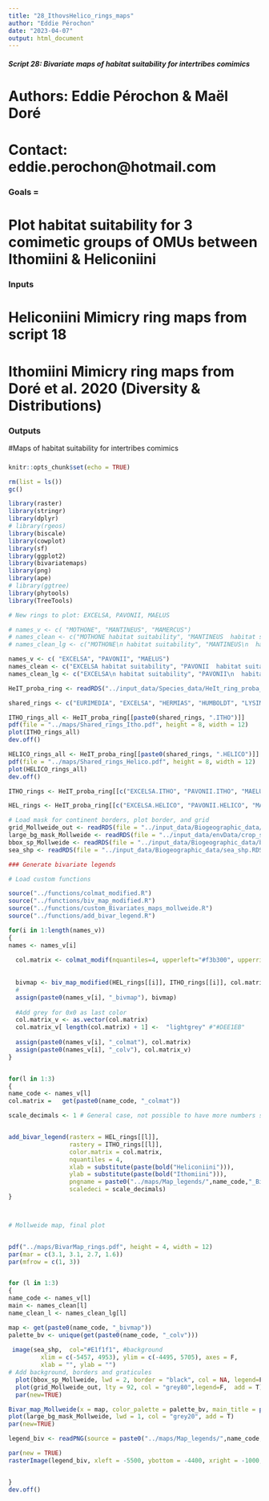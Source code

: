 ```yaml
---
title: "28_IthovsHelico_rings_maps"
author: "Eddie Pérochon"
date: "2023-04-07"
output: html_document
---
```


##### Script 28: Bivariate maps of habitat suitability for intertribes comimics#####

###################################################
#      Authors: Eddie Pérochon & Maël Doré        #
#      Contact: eddie.perochon@hotmail.com        #
###################################################


### Goals = 
# Plot habitat suitability for 3 comimetic groups of OMUs between Ithomiini & Heliconiini

### Inputs

# Heliconiini Mimicry ring maps from script 18
# Ithomiini Mimicry ring maps from Doré et al. 2020 (Diversity & Distributions)

###

### Outputs

#Maps of habitat suitability for intertribes comimics

###

```r
knitr::opts_chunk$set(echo = TRUE)
```

```r
rm(list = ls())
gc()

library(raster)
library(stringr)
library(dplyr)
# library(rgeos)
library(biscale)
library(cowplot)
library(sf)
library(ggplot2)
library(bivariatemaps)
library(png)
library(ape)
# library(ggtree)
library(phytools)
library(TreeTools)


```

```r

# New rings to plot: EXCELSA, PAVONII, MAELUS

# names_v <- c( "MOTHONE", "MANTINEUS", "MAMERCUS")
# names_clean <- c("MOTHONE habitat suitability", "MANTINEUS  habitat suitability", "MAMERCUS habitat suitability")
# names_clean_lg <- c("MOTHONE\n habitat suitability", "MANTINEUS\n  habitat suitability", "MAMERCUS\n habitat suitability")

names_v <- c( "EXCELSA", "PAVONII", "MAELUS")
names_clean <- c("EXCELSA habitat suitability", "PAVONII  habitat suitability", "MAELUS habitat suitability")
names_clean_lg <- c("EXCELSA\n habitat suitability", "PAVONII\n  habitat suitability", "MAELUS\n habitat suitability")

HeIT_proba_ring <- readRDS("../input_data/Species_data/HeIt_ring_proba_stack_ss.RDS")

shared_rings <- c("EURIMEDIA", "EXCELSA", "HERMIAS", "HUMBOLDT", "LYSIMNIA", "MAELUS", "MAMERCUS", "MOTHONE", "ORESTES", "PAVONII")

ITHO_rings_all <- HeIT_proba_ring[[paste0(shared_rings, ".ITHO")]]
pdf(file = "../maps/Shared_rings_Itho.pdf", height = 8, width = 12)
plot(ITHO_rings_all)
dev.off()

HELICO_rings_all <- HeIT_proba_ring[[paste0(shared_rings, ".HELICO")]]
pdf(file = "../maps/Shared_rings_Helico.pdf", height = 8, width = 12)
plot(HELICO_rings_all)
dev.off()

ITHO_rings <- HeIT_proba_ring[[c("EXCELSA.ITHO", "PAVONII.ITHO", "MAELUS.ITHO")]]

HEL_rings <- HeIT_proba_ring[[c("EXCELSA.HELICO", "PAVONII.HELICO", "MAELUS.HELICO")]]

# Load mask for continent borders, plot border, and grid
grid_Mollweide_out <- readRDS(file = "../input_data/Biogeographic_data/grid_Mollweide_out.rds")
large_bg_mask_Mollweide <- readRDS(file = "../input_data/envData/crop_shape.RDS")
bbox_sp_Mollweide <- readRDS(file = "../input_data/Biogeographic_data/bbox_sp_Mollweide.rds")
sea_shp <- readRDS(file = "../input_data/Biogeographic_data/sea_shp.RDS")


```


```r

### Generate bivariate legends

# Load custom functions

source("../functions/colmat_modified.R")
source("../functions/biv_map_modified.R")
source("../functions/custom_Bivariates_maps_mollweide.R")
source("../functions/add_bivar_legend.R")

for(i in 1:length(names_v))
{
names <- names_v[i]
  
  col.matrix <- colmat_modif(nquantiles=4, upperleft="#f3b300", upperright="#000000", bottomleft="#f3f3f3", bottomright="#509dc2", xlab=paste0(names, " Heliconiini habitat suitability"), ylab= paste0(names, "Ithomiini habitat suitability "), valuesx = HEL_rings[[i]], valuesy =  ITHO_rings[[i]])
  
   
  bivmap <- biv_map_modified(HEL_rings[[i]], ITHO_rings[[i]], col.matrix, nquantiles = 4)
  #   
  assign(paste0(names_v[i], "_bivmap"), bivmap)
  
  #Add grey for 0x0 as last color
  col.matrix_v <- as.vector(col.matrix)
  col.matrix_v[ length(col.matrix) + 1] <-  "lightgrey" #"#DEE1EB"
  
  assign(paste0(names_v[i], "_colmat"), col.matrix)
  assign(paste0(names_v[i], "_colv"), col.matrix_v)
} 


for(l in 1:3)
{
name_code <- names_v[l]
col.matrix =   get(paste0(name_code, "_colmat"))

scale_decimals <- 1 # General case, not possible to have more numbers so for big number, no decimals


add_bivar_legend(rasterx = HEL_rings[[l]],
                 rastery = ITHO_rings[[l]],
                 color.matrix = col.matrix,
                 nquantiles = 4,
                 xlab = substitute(paste(bold("Heliconiini"))),
                 ylab = substitute(paste(bold("Ithomiini"))),
                 pngname = paste0("../maps/Map_legends/",name_code,"_Bivmap_legend.png"),
                 scaledeci = scale_decimals)
}                 




```

```r

# Mollweide map, final plot


pdf("../maps/BivarMap_rings.pdf", height = 4, width = 12)
par(mar = c(3.1, 3.1, 2.7, 1.6))
par(mfrow = c(1, 3))


for (l in 1:3)
{
name_code <- names_v[l]
main <- names_clean[l]
name_clean_l <- names_clean_lg[l]

map <- get(paste0(name_code, "_bivmap"))
palette_bv <- unique(get(paste0(name_code, "_colv")))
  
 image(sea_shp,  col="#E1f1f1", #background
         xlim = c(-5457, 4953), ylim = c(-4495, 5705), axes = F,
         xlab = "", ylab = "")
# Add background, borders and graticules
  plot(bbox_sp_Mollweide, lwd = 2, border = "black", col = NA, legend=F, add = T)
  plot(grid_Mollweide_out, lty = 92, col = "grey80",legend=F,  add = T)
  par(new=TRUE)

Bivar_map_Mollweide(x = map, color_palette = palette_bv, main_title = paste0(main), legend_title = name_clean_l, facet_letter = paste0("(",letters[l],")")) 
plot(large_bg_mask_Mollweide, lwd = 1, col = "grey20", add = T)
par(new=TRUE)

legend_biv <- readPNG(source = paste0("../maps/Map_legends/",name_code,"_Bivmap_legend.png"))

par(new = TRUE)
rasterImage(legend_biv, xleft = -5500, ybottom = -4400, xright = -1000, ytop = 100)


}
dev.off()


```